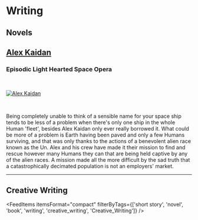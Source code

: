 # Writing

<FeedSearch />

## Novels

## [Alex Kaidan](/writing/novels/alex-kaidan/)

### Episodic Light Hearted Space Opera

<br />

[![Alex Kaidan](novels/alex-kaidan/alex-kaidan.jpg)](/writing/novels/alex-kaidan/S01E01-Paradise-Lost/AlexKaidanS01E01_ParadiseLost-DarrenHoyland/)

<br />

Being completely unable to think of a sensible name for your space ship tends to be less of a problem when there's only one ship in the whole Human 'fleet', besides Alex Kaidan only ever really borrowed it. What could be more of a problem is Earth having been paved and only a few Humans surviving, and that was only thanks to the actions of a benevolent alien race known as the Un. Alex and his crew have made it their mission to find and rescue however many Humans they can that are being held captive by any of the alien races. A mission made all the more difficult by the sad truth that a catastrophically decimated population is not an employers' market.


---

## Creative Writing

<FeedItems
  itemsFormat="compact"
  filterByTags={['short story', 'novel', 'book', 'writing', 'creative_writing', 'Creative_Writing']}
/>

<p>&nbsp;</p>

